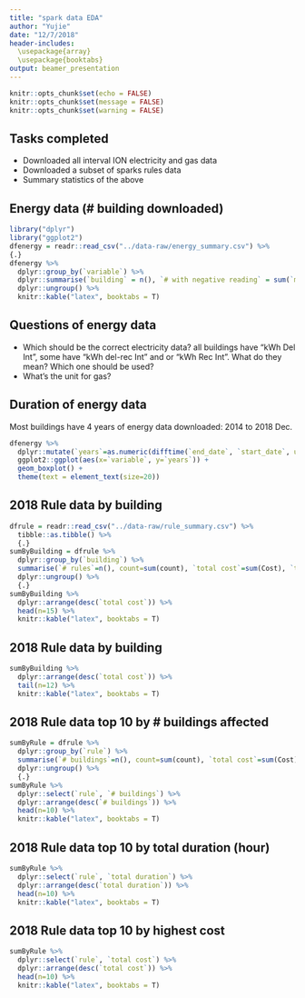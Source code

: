 ```yaml
---
title: "spark data EDA"
author: "Yujie"
date: "12/7/2018"
header-includes:
  \usepackage{array}
  \usepackage{booktabs}
output: beamer_presentation
---
```


```r
knitr::opts_chunk$set(echo = FALSE)
knitr::opts_chunk$set(message = FALSE)
knitr::opts_chunk$set(warning = FALSE)
```

## Tasks completed

- Downloaded all interval ION electricity and gas data
- Downloaded a subset of sparks rules data
- Summary statistics of the above

## Energy data (# building downloaded)

\center
```r
library("dplyr")
library("ggplot2")
dfenergy = readr::read_csv("../data-raw/energy_summary.csv") %>%
{.}
dfenergy %>%
  dplyr::group_by(`variable`) %>%
  dplyr::summarise(`building` = n(), `# with negative reading` = sum(`min`<0)) %>%
  dplyr::ungroup() %>%
  knitr::kable("latex", booktabs = T)
```

## Questions of energy data

- Which should be the correct electricity data? all buildings have "kWh Del Int", some have "kWh del-rec Int" and or "kWh Rec Int". What do they mean? Which one should be used?
- What's the unit for gas?

## Duration of energy data

Most buildings have 4 years of energy data downloaded: 2014 to 2018 Dec.

```r
dfenergy %>%
  dplyr::mutate(`years`=as.numeric(difftime(`end_date`, `start_date`, unit="weeks")/52.25)) %>%
  ggplot2::ggplot(aes(x=`variable`, y=`years`)) +
  geom_boxplot() +
  theme(text = element_text(size=20))
```

## 2018 Rule data by building

\center
\small
```r
dfrule = readr::read_csv("../data-raw/rule_summary.csv") %>%
  tibble::as.tibble() %>%
  {.}
sumByBuilding = dfrule %>%
  dplyr::group_by(`building`) %>%
  summarise(`# rules`=n(), count=sum(count), `total cost`=sum(Cost), `total duration`=sum(`duration_hour`)) %>%
  dplyr::ungroup() %>%
  {.}
sumByBuilding %>%
  dplyr::arrange(desc(`total cost`)) %>%
  head(n=15) %>%
  knitr::kable("latex", booktabs = T)
```
\normalsize

## 2018 Rule data by building

\center
\small
```r
sumByBuilding %>%
  dplyr::arrange(desc(`total cost`)) %>%
  tail(n=12) %>%
  knitr::kable("latex", booktabs = T)
```
\normalsize

## 2018 Rule data top 10 by # buildings affected

```r
sumByRule = dfrule %>%
  dplyr::group_by(`rule`) %>%
  summarise(`# buildings`=n(), count=sum(count), `total cost`=sum(Cost), `total duration`=sum(`duration_hour`)) %>%
  dplyr::ungroup() %>%
  {.}
sumByRule %>%
  dplyr::select(`rule`, `# buildings`) %>%
  dplyr::arrange(desc(`# buildings`)) %>%
  head(n=10) %>%
  knitr::kable("latex", booktabs = T)
```

## 2018 Rule data top 10 by total duration (hour)

```r
sumByRule %>%
  dplyr::select(`rule`, `total duration`) %>%
  dplyr::arrange(desc(`total duration`)) %>%
  head(n=10) %>%
  knitr::kable("latex", booktabs = T)
```

## 2018 Rule data top 10 by highest cost

```r
sumByRule %>%
  dplyr::select(`rule`, `total cost`) %>%
  dplyr::arrange(desc(`total cost`)) %>%
  head(n=10) %>%
  knitr::kable("latex", booktabs = T)
```